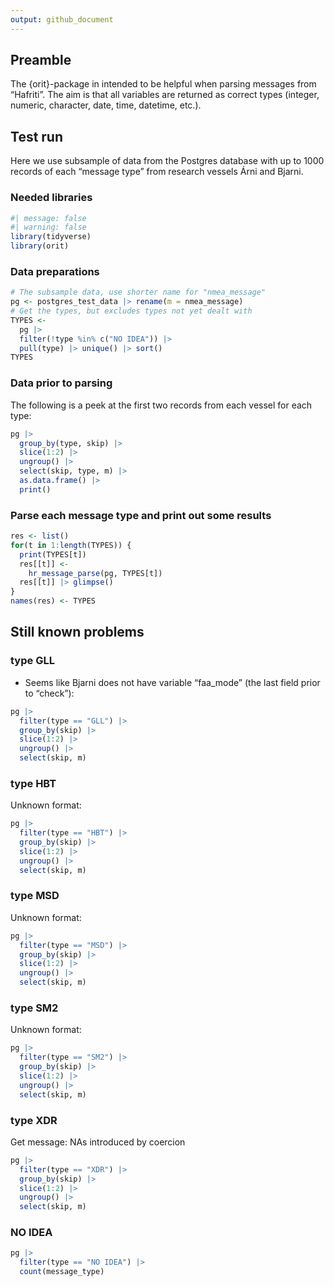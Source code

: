 ```yaml
---
output: github_document
---
```


## Preamble

The {orit}-package in intended to be helpful when parsing messages from "Hafriti". The aim is that all variables are returned as correct types (integer, numeric, character, date, time, datetime, etc.).

## Test run

Here we use subsample of data from the Postgres database with up to 1000 records of each "message type" from research vessels Árni and Bjarni.

### Needed libraries

```r
#| message: false
#| warning: false
library(tidyverse)
library(orit)
```

### Data preparations

```r
# The subsample data, use shorter name for "nmea_message"
pg <- postgres_test_data |> rename(m = nmea_message)
# Get the types, but excludes types not yet dealt with
TYPES <-
  pg |>
  filter(!type %in% c("NO IDEA")) |>
  pull(type) |> unique() |> sort()
TYPES
```

### Data prior to parsing

The following is a peek at the first two records from each vessel for each type:


```r
pg |> 
  group_by(type, skip) |> 
  slice(1:2) |> 
  ungroup() |> 
  select(skip, type, m) |> 
  as.data.frame() |> 
  print()
```


### Parse each message type and print out some results

```r
res <- list()
for(t in 1:length(TYPES)) {
  print(TYPES[t])
  res[[t]] <-
    hr_message_parse(pg, TYPES[t])
  res[[t]] |> glimpse()
}
names(res) <- TYPES
```

## Still known problems

### type GLL

* Seems like Bjarni does not have variable "faa_mode" (the last field prior to "check"):

```r
pg |> 
  filter(type == "GLL") |> 
  group_by(skip) |> 
  slice(1:2) |> 
  ungroup() |> 
  select(skip, m)
```

### type HBT

Unknown format:

```r
pg |> 
  filter(type == "HBT") |> 
  group_by(skip) |> 
  slice(1:2) |> 
  ungroup() |> 
  select(skip, m)
```

### type MSD

Unknown format:

```r
pg |> 
  filter(type == "MSD") |> 
  group_by(skip) |> 
  slice(1:2) |> 
  ungroup() |> 
  select(skip, m)
```

### type SM2

Unknown format:

```r
pg |> 
  filter(type == "SM2") |> 
  group_by(skip) |> 
  slice(1:2) |> 
  ungroup() |> 
  select(skip, m)
```

### type XDR

Get message: NAs introduced by coercion

```r
pg |> 
  filter(type == "XDR") |> 
  group_by(skip) |> 
  slice(1:2) |> 
  ungroup() |> 
  select(skip, m)
```

### NO IDEA

```r
pg |> 
  filter(type == "NO IDEA") |> 
  count(message_type)
```

